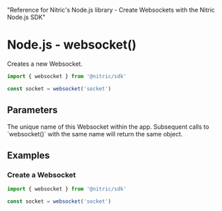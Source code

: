   "Reference for Nitric's Node.js library - Create Websockets with the Nitric Node.js SDK"

# Node.js - websocket()

Creates a new Websocket.

```javascript
import { websocket } from '@nitric/sdk'

const socket = websocket('socket')
```

## Parameters

<Properties>
  <Property name="name" required type="string">
    The unique name of this Websocket within the app. Subsequent calls to
    `websocket()` with the same name will return the same object.
  </Property>
</Properties>

## Examples

### Create a Websocket

```javascript
import { websocket } from '@nitric/sdk'

const socket = websocket('socket')
```
